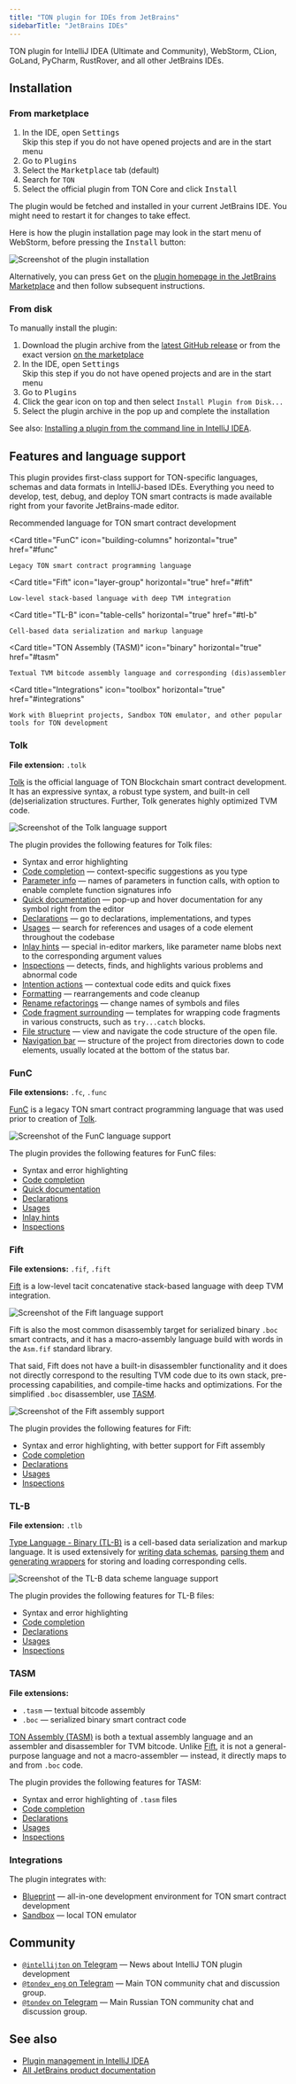 ```yaml
---
title: "TON plugin for IDEs from JetBrains"
sidebarTitle: "JetBrains IDEs"
---
```


TON plugin for IntelliJ IDEA (Ultimate and Community), WebStorm, CLion, GoLand, PyCharm, RustRover, and all other JetBrains IDEs.

<Columns cols={3}>
  <Card
    title="Installation"
    icon="floppy-disk"
    horizontal="true"
    href="#installation"
  />

  <Card
    title="Features"
    icon="sparkles"
    horizontal="true"
    href="#features-and-language-support"
  />

  <Card
    title="Community"
    icon="user-group"
    horizontal="true"
    href="#community"
  />
</Columns>

## Installation

### From marketplace

1. In the IDE, open <kbd><Icon icon="gear" size={16} /> Settings</kbd><br />
   Skip this step if you do not have opened projects and are in the start menu
1. Go to <kbd>Plugins</kbd>
1. Select the <kbd>Marketplace</kbd> tab (default)
1. Search for `TON`
1. Select the official plugin from TON Core and click <kbd>Install</kbd>

The plugin would be fetched and installed in your current JetBrains IDE. You might need to restart it for changes to take effect.

Here is how the plugin installation page may look in the start menu of WebStorm, before pressing the <kbd>Install</kbd> button:

![Screenshot of the plugin installation](/resources/images/intellij-ton/it-install-from-settings.png)

Alternatively, you can press <kbd>Get</kbd> on the [plugin homepage in the JetBrains Marketplace](https://plugins.jetbrains.com/plugin/23382-ton) and then follow subsequent instructions.

### From disk

To manually install the plugin:

1. Download the plugin archive from the [latest GitHub release](https://github.com/ton-blockchain/intellij-ton/releases/latest) or from the exact version [on the marketplace](https://plugins.jetbrains.com/plugin/23382-ton/versions)
1. In the IDE, open <kbd><Icon icon="gear" size={16} /> Settings</kbd><br />
   Skip this step if you do not have opened projects and are in the start menu
1. Go to <kbd>Plugins</kbd>
1. Click the gear icon on top <kbd><Icon icon="gear" size={16} /></kbd> and then select `Install Plugin from Disk...`
1. Select the plugin archive in the pop up and complete the installation

See also: [Installing a plugin from the command line in IntelliJ IDEA](https://www.jetbrains.com/help/idea/managing-plugins.html#install_plugin_cmd).

## Features and language support

This plugin provides first-class support for TON-specific languages, schemas and data formats in IntelliJ-based IDEs. Everything you need to develop, test, debug, and deploy TON smart contracts is made available right from your favorite JetBrains-made editor.

<Columns cols={2}>
  <Card
    title="Tolk"
    icon="star"
    horizontal="true"
    href="#tolk"
  >
    Recommended language for TON smart contract development
  </Card>

  <Card
    title="FunC"
    icon="building-columns"
    horizontal="true"
    href="#func"
  >
    Legacy TON smart contract programming language
  </Card>

  <Card
    title="Fift"
    icon="layer-group"
    horizontal="true"
    href="#fift"
  >
    Low-level stack-based language with deep TVM integration
  </Card>

  <Card
    title="TL-B"
    icon="table-cells"
    horizontal="true"
    href="#tl-b"
  >
    Cell-based data serialization and markup language
  </Card>

  <Card
    title="TON Assembly (TASM)"
    icon="binary"
    horizontal="true"
    href="#tasm"
  >
    Textual TVM bitcode assembly language and corresponding (dis)assembler
  </Card>

  <Card
    title="Integrations"
    icon="toolbox"
    horizontal="true"
    href="#integrations"
  >
    Work with Blueprint projects, Sandbox TON emulator, and other popular tools for TON development
  </Card>
</Columns>

### Tolk

**File extension:** `.tolk`

[Tolk](/language/tolk) is the official language of TON Blockchain smart contract development. It has an expressive syntax, a robust type system, and built-in cell (de)serialization structures. Further, Tolk generates highly optimized TVM code.

![Screenshot of the Tolk language support](/resources/images/intellij-ton/it-screenshot-tolk.png)

The plugin provides the following features for Tolk files:

- Syntax and error highlighting
- [Code completion] — context-specific suggestions as you type
- [Parameter info] — names of parameters in function calls, with option to enable complete function signatures info
- [Quick documentation] — pop-up and hover documentation for any symbol right from the editor
- [Declarations] — go to declarations, implementations, and types
- [Usages] — search for references and usages of a code element throughout the codebase
- [Inlay hints] — special in-editor markers, like parameter name blobs next to the corresponding argument values
- [Inspections] — detects, finds, and highlights various problems and abnormal code
- [Intention actions] — contextual code edits and quick fixes
- [Formatting] — rearrangements and code cleanup
- [Rename refactorings] — change names of symbols and files
- [Code fragment surrounding] — templates for wrapping code fragments in various constructs, such as `try...catch` blocks.
- [File structure] — view and navigate the code structure of the open file.
- [Navigation bar] — structure of the project from directories down to code elements, usually located at the bottom of the status bar.

### FunC

**File extensions:** `.fc`, `.func`

[FunC](/language/func) is a legacy TON smart contract programming language that was used prior to creation of [Tolk](#tolk).

![Screenshot of the FunC language support](/resources/images/intellij-ton/it-screenshot-func.png)

The plugin provides the following features for FunC files:

- Syntax and error highlighting
- [Code completion]
- [Quick documentation]
- [Declarations]
- [Usages]
- [Inlay hints]
- [Inspections]

### Fift

**File extensions:** `.fif`, `.fift`

[Fift](/language/fift) is a low-level tacit concatenative stack-based language with deep TVM integration.

![Screenshot of the Fift language support](/resources/images/intellij-ton/it-screenshot-fift.png)

Fift is also the most common disassembly target for serialized binary `.boc` smart contracts, and it has a macro-assembly language build with words in the `Asm.fif` standard library.

That said, Fift does not have a built-in disassembler functionality and it does not directly correspond to the resulting TVM code due to its own stack, pre-processing capabilities, and compile-time hacks and optimizations. For the simplified `.boc` disassembler, use [TASM](#tasm).

![Screenshot of the Fift assembly support](/resources/images/intellij-ton/it-screenshot-fift-asm.png)

The plugin provides the following features for Fift:

- Syntax and error highlighting, with better support for Fift assembly
- [Code completion]
- [Declarations]
- [Usages]
- [Inspections]

### TL-B

**File extension:** `.tlb`

[Type Language - Binary (TL-B)](/language/TL-B/overview) is a cell-based data serialization and markup language. It is used extensively for [writing data schemas](https://github.com/ton-blockchain/ton/blob/master/crypto/block/block.tlb), [parsing them](https://github.com/ton-community/tlb-runtime) and [generating wrappers](https://github.com/ton-community/tlb-codegen) for storing and loading corresponding cells.

![Screenshot of the TL-B data scheme language support](/resources/images/intellij-ton/it-screenshot-tlb.png)

The plugin provides the following features for TL-B files:

- Syntax and error highlighting
- [Code completion]
- [Declarations]
- [Usages]
- [Inspections]

### TASM

**File extensions:**

- `.tasm` — textual bitcode assembly
- `.boc` — serialized binary smart contract code

[TON Assembly (TASM)](https://github.com/ton-blockchain/tasm) is both a textual assembly language and an assembler and disassembler for TVM bitcode. Unlike [Fift](#fift), it is not a general-purpose language and not a macro-assembler — instead, it directly maps to and from `.boc` code.

The plugin provides the following features for TASM:

- Syntax and error highlighting of `.tasm` files
- [Code completion]
- [Declarations]
- [Usages]
- [Inspections]

### Integrations

The plugin integrates with:

- [Blueprint](/ecosystem/blueprint/overview) — all-in-one development environment for TON smart contract development
- [Sandbox](https://github.com/ton-org/sandbox) — local TON emulator

## Community

- [`@intellijton` on Telegram](https://t.me/intellijton) — News about IntelliJ TON plugin development
- [`@tondev_eng` on Telegram](https://t.me/tondev_eng) — Main TON community chat and discussion group.
- [`@tondev` on Telegram](https://t.me/tondev) — Main Russian TON community chat and discussion group.

## See also

- [Plugin management in IntelliJ IDEA](https://www.jetbrains.com/help/idea/managing-plugins.html)
- [All JetBrains product documentation](https://www.jetbrains.com/help/)

[Code completion]: https://www.jetbrains.com/help/idea/auto-completing-code.html

[Parameter info]: https://www.jetbrains.com/help/idea/viewing-reference-information.html#view-parameter-info

[Quick documentation]: https://www.jetbrains.com/help/idea/viewing-reference-information.html#inline-quick-documentation

[Intention actions]: https://www.jetbrains.com/help/idea/intention-actions.html

[Declarations]: https://www.jetbrains.com/help/idea/navigating-through-the-source-code.html#go_to_declaration

[Usages]: https://www.jetbrains.com/help/idea/find-highlight-usages.html

[Inlay hints]: https://www.jetbrains.com/help/idea/inlay-hints.html

[Inspections]: https://www.jetbrains.com/help/idea/code-inspection.html

[Formatting]: https://www.jetbrains.com/help/idea/reformat-and-rearrange-code.html

[Rename refactorings]: https://www.jetbrains.com/help/idea/rename-refactorings.html

[Code fragment surrounding]: https://www.jetbrains.com/help/idea/surrounding-blocks-of-code-with-language-constructs.html

[Navigation bar]: https://www.jetbrains.com/help/idea/guided-tour-around-the-user-interface.html#navigation-bar

[File structure]: https://www.jetbrains.com/help/idea/viewing-structure-of-a-source-file.html
